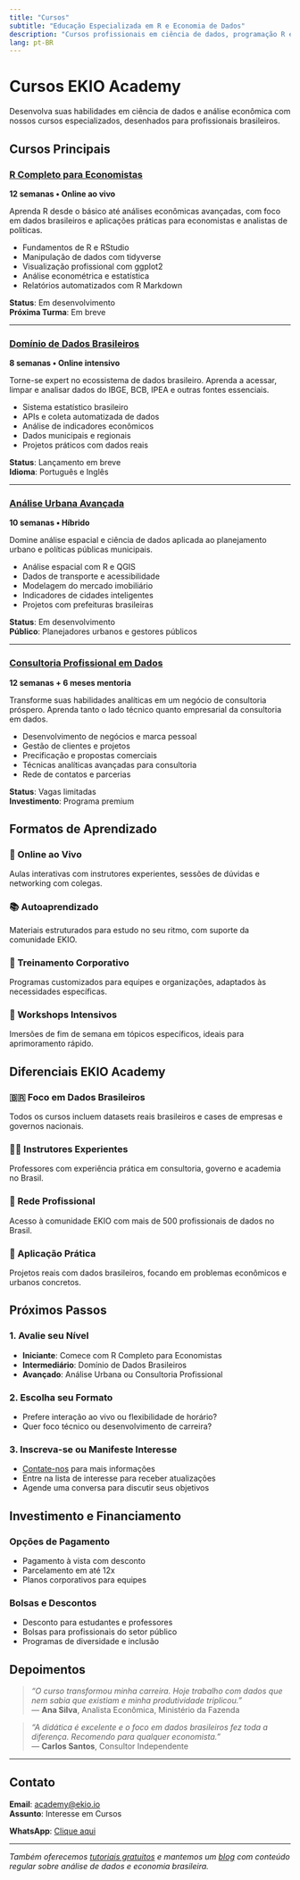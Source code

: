 ```yaml
---
title: "Cursos"
subtitle: "Educação Especializada em R e Economia de Dados"
description: "Cursos profissionais em ciência de dados, programação R e análise econômica com foco em dados brasileiros."
lang: pt-BR
---
```


# Cursos EKIO Academy

Desenvolva suas habilidades em ciência de dados e análise econômica com nossos cursos especializados, desenhados para profissionais brasileiros.

## Cursos Principais

### [R Completo para Economistas](r-completo-economistas/index.qmd)
**12 semanas • Online ao vivo**

Aprenda R desde o básico até análises econômicas avançadas, com foco em dados brasileiros e aplicações práticas para economistas e analistas de políticas.

- Fundamentos de R e RStudio
- Manipulação de dados com tidyverse  
- Visualização profissional com ggplot2
- Análise econométrica e estatística
- Relatórios automatizados com R Markdown

**Status**: Em desenvolvimento  
**Próxima Turma**: Em breve

---

### [Domínio de Dados Brasileiros](dominio-dados-brasileiros/index.qmd)
**8 semanas • Online intensivo**

Torne-se expert no ecossistema de dados brasileiro. Aprenda a acessar, limpar e analisar dados do IBGE, BCB, IPEA e outras fontes essenciais.

- Sistema estatístico brasileiro
- APIs e coleta automatizada de dados
- Análise de indicadores econômicos
- Dados municipais e regionais
- Projetos práticos com dados reais

**Status**: Lançamento em breve  
**Idioma**: Português e Inglês

---

### [Análise Urbana Avançada](analise-urbana-avancada/index.qmd)
**10 semanas • Híbrido**

Domine análise espacial e ciência de dados aplicada ao planejamento urbano e políticas públicas municipais.

- Análise espacial com R e QGIS
- Dados de transporte e acessibilidade
- Modelagem do mercado imobiliário
- Indicadores de cidades inteligentes
- Projetos com prefeituras brasileiras

**Status**: Em desenvolvimento  
**Público**: Planejadores urbanos e gestores públicos

---

### [Consultoria Profissional em Dados](consultoria-profissional-dados/index.qmd)
**12 semanas + 6 meses mentoria**

Transforme suas habilidades analíticas em um negócio de consultoria próspero. Aprenda tanto o lado técnico quanto empresarial da consultoria em dados.

- Desenvolvimento de negócios e marca pessoal
- Gestão de clientes e projetos
- Precificação e propostas comerciais
- Técnicas analíticas avançadas para consultoria
- Rede de contatos e parcerias

**Status**: Vagas limitadas  
**Investimento**: Programa premium

## Formatos de Aprendizado

### 🎥 Online ao Vivo
Aulas interativas com instrutores experientes, sessões de dúvidas e networking com colegas.

### 📚 Autoaprendizado
Materiais estruturados para estudo no seu ritmo, com suporte da comunidade EKIO.

### 🏢 Treinamento Corporativo
Programas customizados para equipes e organizações, adaptados às necessidades específicas.

### 👥 Workshops Intensivos
Imersões de fim de semana em tópicos específicos, ideais para aprimoramento rápido.

## Diferenciais EKIO Academy

### 🇧🇷 Foco em Dados Brasileiros
Todos os cursos incluem datasets reais brasileiros e cases de empresas e governos nacionais.

### 👨‍💼 Instrutores Experientes
Professores com experiência prática em consultoria, governo e academia no Brasil.

### 🤝 Rede Profissional
Acesso à comunidade EKIO com mais de 500 profissionais de dados no Brasil.

### 🎯 Aplicação Prática
Projetos reais com dados brasileiros, focando em problemas econômicos e urbanos concretos.

## Próximos Passos

### 1. Avalie seu Nível
- **Iniciante**: Comece com R Completo para Economistas
- **Intermediário**: Domínio de Dados Brasileiros
- **Avançado**: Análise Urbana ou Consultoria Profissional

### 2. Escolha seu Formato
- Prefere interação ao vivo ou flexibilidade de horário?
- Quer foco técnico ou desenvolvimento de carreira?

### 3. Inscreva-se ou Manifeste Interesse
- [Contate-nos](../../contato.qmd) para mais informações
- Entre na lista de interesse para receber atualizações
- Agende uma conversa para discutir seus objetivos

## Investimento e Financiamento

### Opções de Pagamento
- Pagamento à vista com desconto
- Parcelamento em até 12x
- Planos corporativos para equipes

### Bolsas e Descontos
- Desconto para estudantes e professores
- Bolsas para profissionais do setor público
- Programas de diversidade e inclusão

## Depoimentos

> *"O curso transformou minha carreira. Hoje trabalho com dados que nem sabia que existiam e minha produtividade triplicou."*  
> — **Ana Silva**, Analista Econômica, Ministério da Fazenda

> *"A didática é excelente e o foco em dados brasileiros fez toda a diferença. Recomendo para qualquer economista."*  
> — **Carlos Santos**, Consultor Independente

---

## Contato

**Email**: [academy@ekio.io](mailto:academy@ekio.io)  
**Assunto**: Interesse em Cursos  

**WhatsApp**: [Clique aqui](https://wa.me/5511999999999?text=Olá,%20tenho%20interesse%20nos%20cursos%20da%20EKIO%20Academy)

---

*Também oferecemos [tutoriais gratuitos](../../tutorials/index.qmd) e mantemos um [blog](../../blog/index.qmd) com conteúdo regular sobre análise de dados e economia brasileira.*